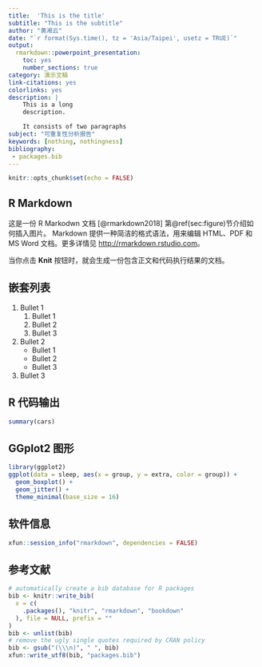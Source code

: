 ```yaml
---
title:  'This is the title'
subtitle: "This is the subtitle"
author: "黄湘云"
date: "`r format(Sys.time(), tz = 'Asia/Taipei', usetz = TRUE)`"
output: 
  rmarkdown::powerpoint_presentation:
    toc: yes
    number_sections: true
category: 演示文稿
link-citations: yes
colorlinks: yes
description: |
    This is a long
    description.

    It consists of two paragraphs
subject: "可重复性分析报告"
keywords: [nothing, nothingness]
bibliography: 
 - packages.bib
---
```


```r
knitr::opts_chunk$set(echo = FALSE)
```

## R Markdown

这是一份 R Markodwn 文档 [@rmarkdown2018] 第\@ref(sec:figure)节介绍如何插入图片。 Markdown 提供一种简洁的格式语法，用来编辑 HTML、PDF 和 MS Word 文档。更多详情见 <http://rmarkdown.rstudio.com>。

当你点击 **Knit** 按钮时，就会生成一份包含正文和代码执行结果的文档。

## 嵌套列表

1. Bullet 1
   1. Bullet 1
   1. Bullet 2
   1. Bullet 3
1. Bullet 2
   - Bullet 1
   - Bullet 2
   - Bullet 3
1. Bullet 3

## R 代码输出

```r
summary(cars)
```

## GGplot2 图形 {#sec:figure}

```r
library(ggplot2)
ggplot(data = sleep, aes(x = group, y = extra, color = group)) +
  geom_boxplot() +
  geom_jitter() +
  theme_minimal(base_size = 16)
```

## 软件信息 {.allowframebreaks}

```r
xfun::session_info("rmarkdown", dependencies = FALSE)
```

## 参考文献

```r
# automatically create a bib database for R packages
bib <- knitr::write_bib(
  x = c(
    .packages(), "knitr", "rmarkdown", "bookdown"
  ), file = NULL, prefix = ""
)
bib <- unlist(bib)
# remove the ugly single quotes required by CRAN policy
bib <- gsub("(\\\n)", " ", bib)
xfun::write_utf8(bib, "packages.bib")
```
